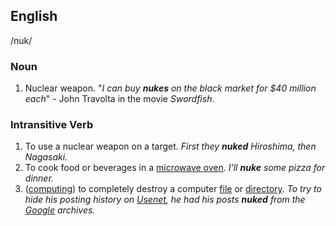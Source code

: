 ==English==
/nuk/

===Noun===
#Nuclear weapon. "''I can buy '''nukes''' on the black market for $40 million each''" - John Travolta in the movie ''Swordfish''.

===Intransitive Verb===
#To use a nuclear weapon on a target.  ''First they '''nuked''' Hiroshima, then Nagasaki.''
#To cook food or beverages in a [[microwave oven]].  ''I'll '''nuke''' some pizza for dinner.''
#([[computing]]) to completely destroy a computer [[file]] or [[directory]]. ''To try to hide his posting history on [[Usenet]], he had his posts '''nuked''' from the [[Google]] archives.''